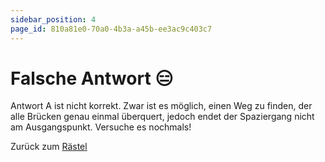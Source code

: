 ```yaml
---
sidebar_position: 4
page_id: 810a81e0-70a0-4b3a-a45b-ee3ac9c403c7
---
```


# Falsche Antwort 😑

Antwort A ist nicht korrekt. Zwar ist es möglich, einen Weg zu finden, der alle Brücken genau einmal überquert, jedoch endet der Spaziergang nicht am Ausgangspunkt. Versuche es nochmals!

Zurück zum [Rästel](https://mint-26e.gbsl.website/blusjk)